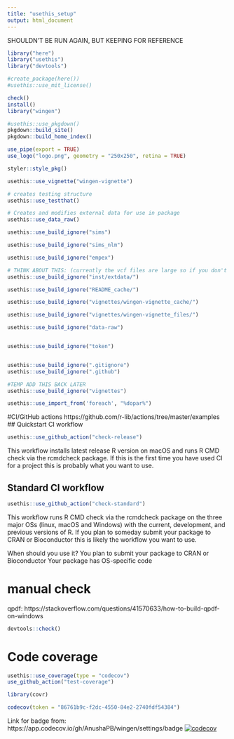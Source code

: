 ```yaml
---
title: "usethis_setup"
output: html_document
---
```


SHOULDN'T BE RUN AGAIN, BUT KEEPING FOR REFERENCE 
```r
library("here")
library("usethis")
library("devtools")
```

```r
#create_package(here())
#usethis::use_mit_license()
```
```r
check()
install()
library("wingen")
```

```r
#usethis::use_pkgdown()
pkgdown::build_site()
pkgdown::build_home_index()
```

```r
use_pipe(export = TRUE)
use_logo("logo.png", geometry = "250x250", retina = TRUE)
```

```r
styler::style_pkg() 
```

```r
usethis::use_vignette("wingen-vignette")
```
```r
# creates testing structure
usethis::use_testthat()
```

```r
# Creates and modifies external data for use in package
usethis::use_data_raw()
```
```r
usethis::use_build_ignore("sims")

usethis::use_build_ignore("sims_nlm")

usethis::use_build_ignore("empex")

# THINK ABOUT THIS: (currently the vcf files are large so if you don't ignore the external data it takes a while to install the package)
usethis::use_build_ignore("inst/extdata/")

usethis::use_build_ignore("README_cache/")

usethis::use_build_ignore("vignettes/wingen-vignette_cache/")

usethis::use_build_ignore("vignettes/wingen-vignette_files/")

usethis::use_build_ignore("data-raw")


usethis::use_build_ignore("token")


usethis::use_build_ignore(".gitignore")
usethis::use_build_ignore(".github")

#TEMP ADD THIS BACK LATER
usethis::use_build_ignore("vignettes")

```
```r
usethis::use_import_from('foreach', "%dopar%")
```
#CI/GitHub actions
https://github.com/r-lib/actions/tree/master/examples
## Quickstart CI workflow

```r
usethis::use_github_action("check-release")
```

This workflow installs latest release R version on macOS and runs R CMD check via the rcmdcheck package. If this is the first time you have used CI for a project this is probably what you want to use.

## Standard CI workflow
```r
usethis::use_github_action("check-standard")
```

This workflow runs R CMD check via the rcmdcheck package on the three major OSs (linux, macOS and Windows) with the current, development, and previous versions of R. If you plan to someday submit your package to CRAN or Bioconductor this is likely the workflow you want to use.

When should you use it?
You plan to submit your package to CRAN or Bioconductor
Your package has OS-specific code

# manual check
qpdf: https://stackoverflow.com/questions/41570633/how-to-build-qpdf-on-windows
```r
devtools::check()
```


# Code coverage
```r
usethis::use_coverage(type = "codecov")
use_github_action("test-coverage")

library(covr)

codecov(token = "86761b9c-f2dc-4550-84e2-2740fdf54384")
```

Link for badge from: https://app.codecov.io/gh/AnushaPB/wingen/settings/badge 
[![codecov](https://codecov.io/gh/AnushaPB/wingen/branch/main/graph/badge.svg?token=P4Z35HFR4Y)](https://codecov.io/gh/AnushaPB/wingen)


